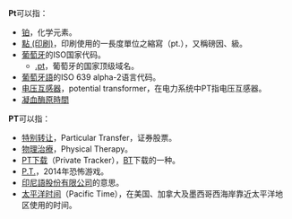 '''Pt'''可以指：
* [[铂|铂]]，化学元素。
* [[點_(印刷)|點 (印刷)]]，印刷使用的一長度單位之縮寫（pt.），又稱磅因、級。
* [[葡萄牙|葡萄牙]]的ISO国家代码。
** [[.pt|.pt]]，葡萄牙的国家顶级域名。
* [[葡萄牙語|葡萄牙語]]的ISO 639 alpha-2语言代码。
* [[电压互感器|电压互感器]]，potential transformer，在电力系统中PT指电压互感器。
* [[凝血酶原時間|凝血酶原時間]]

'''PT'''可以指：
* [[特别转让|特别转让]]，Particular Transfer，证券股票。
* [[物理治療|物理治療]]，Physical Therapy。
* [[PT下载|PT下载]]（Private Tracker），[[BT|BT]]下载的一种。
* [[P.T.|P.T.]]，2014年恐怖游戏。
*[[印尼語|印尼語]][[股份有限公司|股份有限公司]]的意思。
*[[太平洋时间|太平洋时间]]（Pacific Time），在美国、加拿大及墨西哥西海岸靠近太平洋地区使用的时间。
{{disambig|Cat=二字拉丁字母缩写消歧义}}